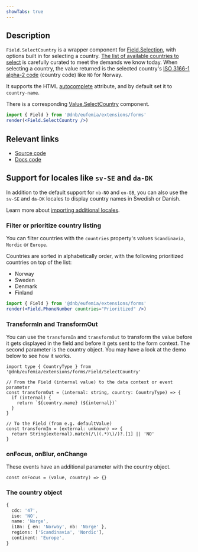```yaml
---
showTabs: true
---
```


## Description

`Field.SelectCountry` is a wrapper component for [Field.Selection](/uilib/extensions/forms/base-fields/Selection), with options built in for selecting a country.
[The list of available countries to select](/uilib/extensions/forms/feature-fields/SelectCountry/properties/#list-of-available-countries) is carefully curated to meet the demands we know today.
When selecting a country, the value returned is the selected country's [ISO 3166-1 alpha-2 code](https://en.wikipedia.org/wiki/ISO_3166-1_alpha-2) (country code) like `NO` for Norway.

It supports the HTML [autocomplete](https://developer.mozilla.org/en-US/docs/Web/HTML/Attributes/autocomplete) attribute, and by default set it to `country-name`.

There is a corresponding [Value.SelectCountry](/uilib/extensions/forms/Value/SelectCountry) component.

```jsx
import { Field } from '@dnb/eufemia/extensions/forms'
render(<Field.SelectCountry />)
```

## Relevant links

- [Source code](https://github.com/dnbexperience/eufemia/tree/main/packages/dnb-eufemia/src/extensions/forms/Field/SelectCountry)
- [Docs code](https://github.com/dnbexperience/eufemia/tree/main/packages/dnb-design-system-portal/src/docs/uilib/extensions/forms/feature-fields/SelectCountry)

## Support for locales like `sv-SE` and `da-DK`

In addition to the default support for `nb-NO` and `en-GB`, you can also use the `sv-SE` and `da-DK` locales to display country names in Swedish or Danish.

Learn more about [importing additional locales](/uilib/usage/customisation/localization/#eufemia-forms).

### Filter or prioritize country listing

You can filter countries with the `countries` property's values `Scandinavia`, `Nordic` or `Europe`.

Countries are sorted in alphabetically order, with the following prioritized countries on top of the list:

- Norway
- Sweden
- Denmark
- Finland

```jsx
import { Field } from '@dnb/eufemia/extensions/forms'
render(<Field.PhoneNumber countries="Prioritized" />)
```

### TransformIn and TransformOut

You can use the `transformIn` and `transformOut` to transform the value before it gets displayed in the field and before it gets sent to the form context. The second parameter is the country object. You may have a look at the demo below to see how it works.

```tsx
import type { CountryType } from '@dnb/eufemia/extensions/forms/Field/SelectCountry'

// From the Field (internal value) to the data context or event parameter
const transformOut = (internal: string, country: CountryType) => {
  if (internal) {
    return `${country.name} (${internal})`
  }
}

// To the Field (from e.g. defaultValue)
const transformIn = (external: unknown) => {
  return String(external).match(/\((.*)\)/)?.[1] || 'NO'
}
```

### onFocus, onBlur, onChange

These events have an additional parameter with the country object.

```tsx
const onFocus = (value, country) => {}
```

### The country object

```ts
{
  cdc: '47',
  iso: 'NO',
  name: 'Norge',
  i18n: { en: 'Norway', nb: 'Norge' },
  regions: ['Scandinavia', 'Nordic'],
  continent: 'Europe',
}
```
